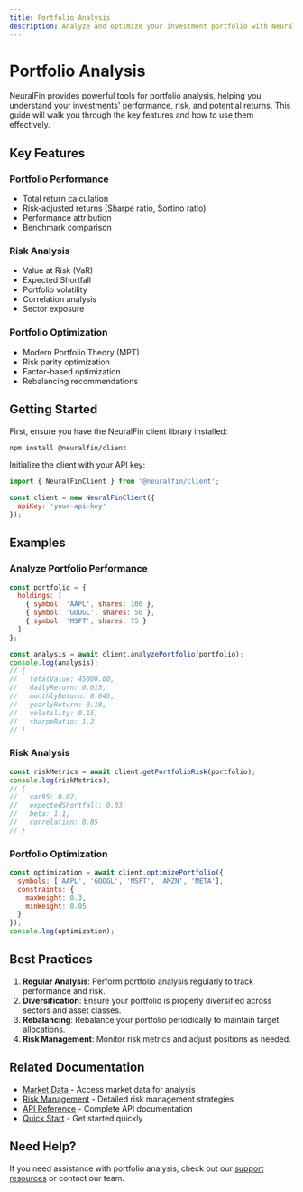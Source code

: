 ```yaml
---
title: Portfolio Analysis
description: Analyze and optimize your investment portfolio with NeuralFin's advanced analytics tools.
---
```


# Portfolio Analysis

NeuralFin provides powerful tools for portfolio analysis, helping you understand your investments' performance, risk, and potential returns. This guide will walk you through the key features and how to use them effectively.

## Key Features

### Portfolio Performance
- Total return calculation
- Risk-adjusted returns (Sharpe ratio, Sortino ratio)
- Performance attribution
- Benchmark comparison

### Risk Analysis
- Value at Risk (VaR)
- Expected Shortfall
- Portfolio volatility
- Correlation analysis
- Sector exposure

### Portfolio Optimization
- Modern Portfolio Theory (MPT)
- Risk parity optimization
- Factor-based optimization
- Rebalancing recommendations

## Getting Started

First, ensure you have the NeuralFin client library installed:

```bash
npm install @neuralfin/client
```

Initialize the client with your API key:

```js
import { NeuralFinClient } from '@neuralfin/client';

const client = new NeuralFinClient({
  apiKey: 'your-api-key'
});
```

## Examples

### Analyze Portfolio Performance

```js
const portfolio = {
  holdings: [
    { symbol: 'AAPL', shares: 100 },
    { symbol: 'GOOGL', shares: 50 },
    { symbol: 'MSFT', shares: 75 }
  ]
};

const analysis = await client.analyzePortfolio(portfolio);
console.log(analysis);
// {
//   totalValue: 45000.00,
//   dailyReturn: 0.015,
//   monthlyReturn: 0.045,
//   yearlyReturn: 0.18,
//   volatility: 0.15,
//   sharpeRatio: 1.2
// }
```

### Risk Analysis

```js
const riskMetrics = await client.getPortfolioRisk(portfolio);
console.log(riskMetrics);
// {
//   var95: 0.02,
//   expectedShortfall: 0.03,
//   beta: 1.1,
//   correlation: 0.85
// }
```

### Portfolio Optimization

```js
const optimization = await client.optimizePortfolio({
  symbols: ['AAPL', 'GOOGL', 'MSFT', 'AMZN', 'META'],
  constraints: {
    maxWeight: 0.3,
    minWeight: 0.05
  }
});
console.log(optimization);
```

## Best Practices

1. **Regular Analysis**: Perform portfolio analysis regularly to track performance and risk.
2. **Diversification**: Ensure your portfolio is properly diversified across sectors and asset classes.
3. **Rebalancing**: Rebalance your portfolio periodically to maintain target allocations.
4. **Risk Management**: Monitor risk metrics and adjust positions as needed.

## Related Documentation

- [Market Data](/docs/market-data) - Access market data for analysis
- [Risk Management](/docs/risk-management) - Detailed risk management strategies
- [API Reference](/docs/api) - Complete API documentation
- [Quick Start](/docs/quick-start) - Get started quickly

## Need Help?

If you need assistance with portfolio analysis, check out our [support resources](/docs/support) or contact our team. 